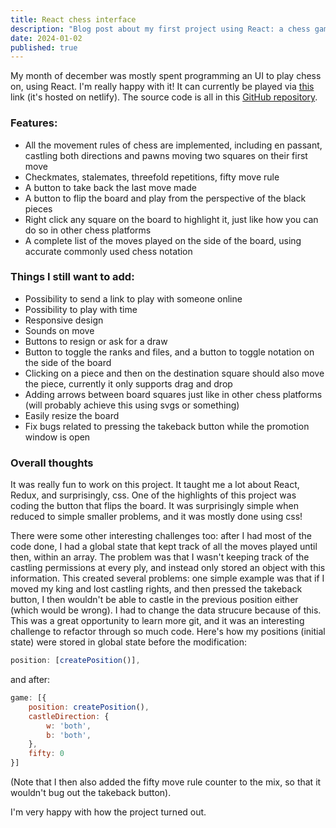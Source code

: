 ```yaml
---
title: React chess interface
description: "Blog post about my first project using React: a chess game."
date: 2024-01-02
published: true
---
```


My month of december was mostly spent programming an UI to play chess on, using React. I'm really happy with it! It can currently be played via <a href="https://chess-react-bolota.netlify.app/" className="link" target="_blank">this</a> link (it's hosted on netlify). The source code is all in this <a href="https://github.com/arturchichorro/chess-react" className="link" target="_blank">GitHub repository</a>.

### Features:
- All the movement rules of chess are implemented, including en passant, castling both directions and pawns moving two squares on their first move
- Checkmates, stalemates, threefold repetitions, fifty move rule
- A button to take back the last move made
- A button to flip the board and play from the perspective of the black pieces
- Right click any square on the board to highlight it, just like how you can do so in other chess platforms
- A complete list of the moves played on the side of the board, using accurate commonly used chess notation 

### Things I still want to add:
- Possibility to send a link to play with someone online
- Possibility to play with time
- Responsive design
- Sounds on move
- Buttons to resign or ask for a draw
- Button to toggle the ranks and files, and a button to toggle notation on the side of the board
- Clicking on a piece and then on the destination square should also move the piece, currently it only supports drag and drop
- Adding arrows between board squares just like in other chess platforms (will probably achieve this using svgs or something)
- Easily resize the board
- Fix bugs related to pressing the takeback button while the promotion window is open

### Overall thoughts
It was really fun to work on this project. It taught me a lot about React, Redux, and surprisingly, css. One of the highlights of this project was coding the button that flips the board. It was surprisingly simple when reduced to simple smaller problems, and it was mostly done using css!

There were some other interesting challenges too: after I had most of the code done, I had a global state that kept track of all the moves played until then, within an array. The problem was that I wasn't keeping track of the castling permissions at every ply, and instead only stored an object with this information. This created several problems: one simple example was that if I moved my king and lost castling rights, and then pressed the takeback button, I then wouldn't be able to castle in the previous position either (which would be wrong). I had to change the data strucure because of this. This was a great opportunity to learn more git, and it was an interesting challenge to refactor through so much code. 
Here's how my positions (initial state) were stored in global state before the modification:
```js
position: [createPosition()],
```
and after:
```js
game: [{
	position: createPosition(),
	castleDirection: {
		w: 'both',
		b: 'both',
	},
	fifty: 0
}]
```
(Note that I then also added the fifty move rule counter to the mix, so that it wouldn't bug out the takeback button).

I'm very happy with how the project turned out.


